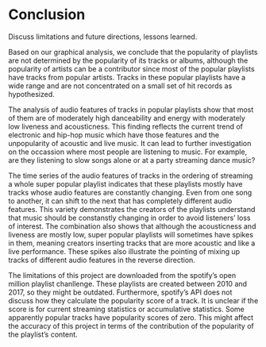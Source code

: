 # Conclusion
Discuss limitations and future directions, lessons learned.

Based on our graphical analysis, we conclude that the popularity of playlists are not determined by the popularity of its tracks or albums, although the popularity of artists can be a contributor since most of the popular playlists have tracks from popular artists. Tracks in these popular playlists have a wide range and are not concentrated on a small set of hit records as hypothesized. 

The analysis of audio features of tracks in popular playlists show that most of them are of moderately high danceability and energy with moderately low liveness and acousticness. This finding reflects the current trend of electronic and hip-hop music which have those features and the unpopularity of acoustic and live music. It can lead to further investigation on the occassion where most people are listening to music. For example, are they listening to slow songs alone or at a party streaming dance music? 

The time series of the audio features of tracks in the ordering of streaming a whole super popular playlist indicates that these playlists mostly have tracks whose audio features are constantly changing. Even from one song to another, it can shift to the next that has completely different audio features. This variety demonstrates the creators of the playlists understand that music should be constanstly changing in order to avoid listeners' loss of interest. The combination also shows that although the acousticness and liveness are mostly low, super popular playlists will sometimes have spikes in them, meaning creators inserting tracks that are more acoustic and like a live performance. These spikes also illustrate the pointing of mixing up tracks of different audio features in the reverse direction. 

The limitations of this project are downloaded from the spotify's open million playlist chanllenge. These playlists are created between 2010 and 2017, so they might be outdated. Furthermore, spotify's API does not discuss how they calculate the popularity score of a track. It is unclear if the score is for current streaming statistics or accumulative statistics. Some apparently popular tracks have popularity scores of zero. This might affect the accuracy of this project in terms of the contribution of the popularity of the playlist's content. 